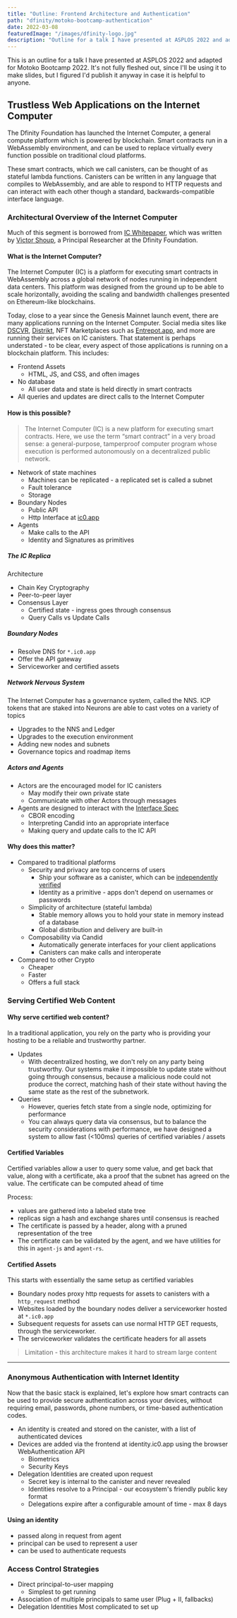 ```yaml
---
title: "Outline: Frontend Architecture and Authentication"
path: "dfinity/motoko-bootcamp-authentication"
date: 2022-03-08
featuredImage: "/images/dfinity-logo.jpg"
description: "Outline for a talk I have presented at ASPLOS 2022 and adapted for Motoko Bootcamp 2022"
---
```


This is an outline for a talk I have presented at ASPLOS 2022 and adapted for Motoko Bootcamp 2022. It's not fully fleshed out, since I'll be using it to make slides, but I figured I'd publish it anyway in case it is helpful to anyone.

## Trustless Web Applications on the Internet Computer

The Dfinity Foundation has launched the Internet Computer, a general compute platform which is powered by blockchain. Smart contracts run in a WebAssembly environment, and can be used to replace virtually every function possible on traditional cloud platforms.

These smart contracts, which we call canisters, can be thought of as stateful lambda functions. Canisters can be written in any language that compiles to WebAssembly, and are able to respond to HTTP requests and can interact with each other though a standard, backwards-compatible interface language.

### Architectural Overview of the Internet Computer

Much of this segment is borrowed from [IC Whitepaper](https://dfinity.org/whitepaper.pdf), which was written by [Victor Shoup](https://www.shoup.net/), a Principal Researcher at the Dfinity Foundation.

#### What is the Internet Computer?

The Internet Computer (IC) is a platform for executing smart contracts in WebAssembly across a global network of nodes running in independent data centers. This platform was designed from the ground up to be able to scale horizontally, avoiding the scaling and bandwidth challenges presented on Ethereum-like blockchains.

Today, close to a year since the Genesis Mainnet launch event, there are many applications running on the Internet Computer. Social media sites like [DSCVR](https://dscvr.one), [Distrikt](https://distrikt.app), NFT Marketplaces such as [Entrepot.app](https://entrepot.app), and more are running their services on IC canisters. That statement is perhaps understated - to be clear, every aspect of those applications is running on a blockchain platform. This includes:
* Frontend Assets
    * HTML, JS, and CSS, and often images
* No database
    * All user data and state is held directly in smart contracts
* All queries and updates are direct calls to the Internet Computer

#### How is this possible?

> The Internet Computer (IC) is a new platform for executing smart contracts. Here, we use the term “smart contract” in a very broad sense: a general-purpose, tamperproof computer program whose execution is performed autonomously on a decentralized
public network.

* Network of state machines
    * Machines can be replicated - a replicated set is called a subnet
    * Fault tolerance
    * Storage
* Boundary Nodes
    * Public API
    * Http Interface at [ic0.app](https://ic0.app)
* Agents
    * Make calls to the API
    * Identity and Signatures as primitives


##### The IC Replica

Architecture
* Chain Key Cryptography
* Peer-to-peer layer
* Consensus Layer
    * Certified state - ingress goes through consensus
    * Query Calls vs Update Calls

##### Boundary Nodes

* Resolve DNS for `*.ic0.app`
* Offer the API gateway
* Serviceworker and certified assets

##### Network Nervous System

The Internet Computer has a governance system, called the NNS. ICP tokens that are staked into Neurons are able to cast votes on a variety of topics
* Upgrades to the NNS and Ledger
* Upgrades to the execution environment
* Adding new nodes and subnets
* Governance topics and roadmap items

##### Actors and Agents
* Actors are the encouraged model for IC canisters
    * May modify their own private state
    * Communicate with other Actors through messages
* Agents are designed to interact with the [Interface Spec](https://smartcontracts.org/docs/interface-spec/index.html)
    * CBOR encoding
    * Interpreting Candid into an appropriate interface
    * Making query and update calls to the IC API

#### Why does this matter?

* Compared to traditional platforms
    * Security and privacy are top concerns of users
        * Ship your software as a canister, which can be [independently verified](https://covercode.ooo/)
        * Identity as a primitive - apps don't depend on usernames or passwords
    * Simplicity of architecture (stateful lambda)
        * Stable memory allows you to hold your state in memory instead of a database
        * Global distribution and delivery are built-in
    * Composability via Candid
        * Automatically generate interfaces for your client applications
        * Canisters can make calls and interoperate
* Compared to other Crypto
    * Cheaper
    * Faster
    * Offers a full stack

### Serving Certified Web Content

#### Why serve certified web content?
In a traditional application, you rely on the party who is providing your hosting to be a reliable and trustworthy partner. 

* Updates
    * With decentralized hosting, we don't rely on any party being trustworthy. Our systems make it impossible to update state without going through consensus, because a malicious node could not produce the correct, matching hash of their state without having the same state as the rest of the subnetwork.
* Queries
    * However, queries fetch state from a single node, optimizing for performance
    * You can always query data via consensus, but to balance the security considerations with performance, we have designed a system to allow fast (<100ms) queries of certified variables / assets

#### Certified Variables

Certified variables allow a user to query some value, and get back that value, along with a certificate, aka a proof that the subnet has agreed on the value. The certificate can be computed ahead of time

Process:
* values are gathered into a labeled state tree
* replicas sign a hash and exchange shares until consensus is reached
* The certificate is passed by a header, along with a pruned representation of the tree
* The certificate can be validated by the agent, and we have utilities for this in `agent-js` and `agent-rs`.


#### Certified Assets
This starts with essentially the same setup as certified variables

* Boundary nodes proxy http requests for assets to canisters with a `http_request` method
* Websites loaded by the boundary nodes deliver a serviceworker hosted at `*.ic0.app`
* Subsequent requests for assets can use normal HTTP GET requests, through the serviceworker.
* The serviceworker validates the certificate headers for all assets

> Limitation - this architecture makes it hard to stream large content

___

### Anonymous Authentication with Internet Identity

Now that the basic stack is explained, let's explore how smart contracts can be used to provide secure authentication across your devices, without requiring email, passwords, phone numbers, or time-based authentication codes.

* An identity is created and stored on the canister, with a list of authenticated devices
* Devices are added via the frontend at identity.ic0.app using the browser WebAuthentication API
    * Biometrics
    * Security Keys
* Delegation Identities are created upon request
    * Secret key is internal to the canister and never revealed
    * Identities resolve to a Principal - our ecosystem's friendly public key format
    * Delegations expire after a configurable amount of time - max 8 days

#### Using an identity

* passed along in request from agent
* principal can be used to represent a user
* can be used to authenticate requests

### Access Control Strategies
* Direct principal-to-user mapping
    * Simplest to get running
* Association of multiple principals to same user (Plug + II, fallbacks)
* Delegation Identities
    Most complicated to set up
